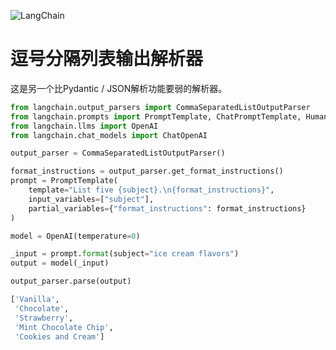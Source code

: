 

<Head>
  <script>
    {
      `(function() {
         var _hmt = _hmt || [];
(function() {
  var hm = document.createElement("script");
  hm.src = "https://hm.baidu.com/hm.js?e60fb290e204e04c5cb6f79b0ac1e697";
  var s = document.getElementsByTagName("script")[0]; 
  s.parentNode.insertBefore(hm, s);
})();
       })();`
    }
  </script>
</Head>

![LangChain](https://pica.zhimg.com/50/v2-56e8bbb52aa271012541c1fe1ceb11a2_r.gif)





逗号分隔列表输出解析器
=====

这是另一个比Pydantic / JSON解析功能要弱的解析器。

```python
from langchain.output_parsers import CommaSeparatedListOutputParser
from langchain.prompts import PromptTemplate, ChatPromptTemplate, HumanMessagePromptTemplate
from langchain.llms import OpenAI
from langchain.chat_models import ChatOpenAI

```

```python
output_parser = CommaSeparatedListOutputParser()

```

```python
format_instructions = output_parser.get_format_instructions()
prompt = PromptTemplate(
    template="List five {subject}.\n{format_instructions}",
    input_variables=["subject"],
    partial_variables={"format_instructions": format_instructions}
)

```

```python
model = OpenAI(temperature=0)

```

```python
_input = prompt.format(subject="ice cream flavors")
output = model(_input)

```

```python
output_parser.parse(output)

```

```python
['Vanilla',
 'Chocolate',
 'Strawberry',
 'Mint Chocolate Chip',
 'Cookies and Cream']

```

